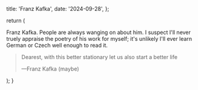   title: 'Franz Kafka',
  date: '2024-09-28',
};

  return (
    <div className='py-12 max-w-prose flex flex-col gap-4'>
      <p>
        Franz Kafka. People are always wanging on about him. I suspect I'll
        never truely appraise the poetry of his work for myself; it's unlikely
        I'll ever learn German or Czech well enough to read it.
      </p>
      <blockquote className='pl-4 border-l-4 flex flex-col gap-4'>
        <p>
          Dearest, with this better stationary let us also start a better life
        </p>
        <span className='text-sm text-foreground/80'>
          &mdash;Franz Kafka (maybe)
        </span>
      </blockquote>
    </div>
  );
}

